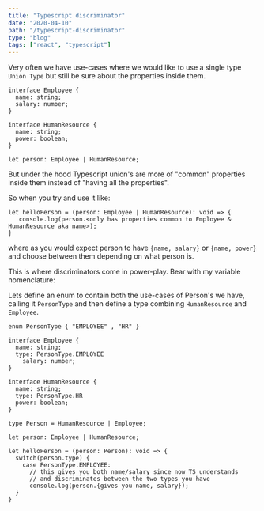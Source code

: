 ```yaml
---
title: "Typescript discriminator"
date: "2020-04-10"
path: "/typescript-discriminator"
type: "blog"
tags: ["react", "typescript"]
---
```


Very often we have use-cases where we would like to use a single type `Union Type` but still be sure about the properties inside them.

```tsx
interface Employee {
  name: string;
  salary: number;
}

interface HumanResource {
  name: string;
  power: boolean;
}

let person: Employee | HumanResource;
```

But under the hood Typescript union's are more of "common" properties inside them instead of "having all the properties".

So when you try and use it like:

```tsx
let helloPerson = (person: Employee | HumanResource): void => {
   console.log(person.<only has properties common to Employee & HumanResource aka name>);
}
```

where as you would expect person to have `{name, salary}` or `{name, power}` and choose between them depending on what person is.

This is where discriminators come in power-play. Bear with my variable nomenclature:

Lets define an enum to contain both the use-cases of Person's we have, calling it `PersonType` and then define a type combining `HumanResource` and `Employee`.

```tsx
enum PersonType { "EMPLOYEE" , "HR" }

interface Employee {
  name: string;
  type: PersonType.EMPLOYEE
	salary: number;
}

interface HumanResource {
  name: string;
  type: PersonType.HR
  power: boolean;
}

type Person = HumanResource | Employee;

let person: Employee | HumanResource;

let helloPerson = (person: Person): void => {
  switch(person.type) {
    case PersonType.EMPLOYEE:
      // this gives you both name/salary since now TS understands
      // and discriminates between the two types you have
      console.log(person.{gives you name, salary});
  }
}
```

